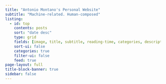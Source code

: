 ```yaml
---
title: "Antonio Montano's Personal Website"
subtitle: "Machine-related. Human-composed"
listing:
  - id: top
    contents: posts
    sort: "date desc"
    type: grid
    fields: [image, title, subtitle, reading-time, categories, description, author, date, date-modified, keywords]
    sort-ui: false
    categories: true
    filter-ui: false
    feed: true
page-layout: full
title-block-banner: true
sidebar: false 
---
```


<h2><span id="app"></span></h2>

<script>
  var app = document.getElementById('app');

  var typewriter = new Typewriter(app, {
    loop: false,
    delay: 75,
    cursor: '|',
  });

  typewriter
    .typeString('Welcome! ')
    .pauseFor(1000)
    .changeDeleteSpeed(5)
    .typeString('Here, you\'ll find a variety of short (and not so short) <span style="color: #FF00FF;">articles</span> on <span style="color: #27ae60;">topics</span> I thought might interest others. You can explore different categories using the menu on the side.')
    .pauseFor(1000)
    .deleteChars(172)
    .typeString('Check also the <span style="color: #FF00FF;">services</span> I offer as a <span style="color: #27ae60;">consultant</span> for all types of businesses, including startups, SMBs, and large enterprises. You can find the detailed list of services on the <em>Services</em> page accessible from the menu at the top.')
    .pauseFor(1000)
    .deleteChars(235)
    .typeString('Enjoy!')
    .start();
</script>

::: {#top}
:::

<div class="sharethis-inline-follow-buttons"></div>
